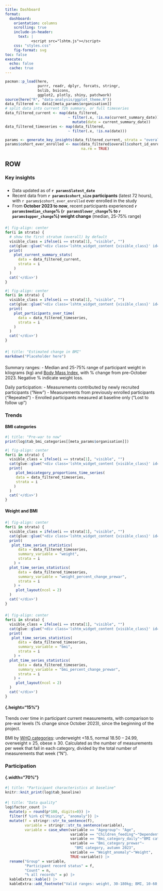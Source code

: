 ```yaml
---
title: Dashboard
format: 
  dashboard:
    orientation: columns
    scrolling: true
    include-in-header:
      text: |
            <script src="lshtm.js"></script>
    css: "styles.css"
    fig-format: svg
toc: false
execute: 
  echo: false
  cache: true
---
```


```r
pacman::p_load(here, 
               purrr, readr, dplyr, forcats, stringr,
               bslib, bsicons, 
               ggplot2, plotly, shiny, patchwork)
source(here("R", "data-analysis/ggplot_theme.R"))
data_filtered <- data[[meta_params$organisation]]
# split data into current 72h summary, or full timeseries
data_filtered_current <- map(data_filtered,
                             ~ filter(.x, !is.na(current_summary_date)) |> 
                               mutate(date = current_summary_date))
data_filtered_timeseries <- map(data_filtered,
                             ~ filter(.x, !is.na(date)))

params <- generate_key_insights(data_filtered_current, strata = "overall")
params$cohort_ever_enrolled <- max(data_filtered$overall$cohort_id_enrolled,
                                   na.rm = TRUE)
```

## ROW {.tabset}

### Key insights

####

##### {width="20%"}

::: {.card}
- Data updated as of **`r params$latest_date`**
- Recent data from **`r params$cohort_size` participants** (latest 72 hours), with `r params$cohort_ever_enrolled` ever enrolled in the study
- From **October 2023 to now**, recent participants experienced **`r params$median_change`% (`r params$lower_change`% to `r params$upper_change`%) weight change** (median, 25-75% range)
:::

##### 

::: {.card .current_summary_card .lshtm_widget title="Current summary" fill="false"}
<div class="lshtm_widget_identifier" id="current_summary">
```r
#| fig-align: center
for(i in strata) {
  # show the first stratum (overall) by default
  visible_class = ifelse(i == strata[1], "visible", "")
  cat(glue::glue("<div class='lshtm_widget_content {visible_class}' id='current_summary_{i}'>"))
  print(
    plot_current_summary_stats(
      data = data_filtered_current,
      strata = i
    )
  )
  cat('</div>')
}
```
</div>
:::

::: {.card .participants_card .lshtm_widget fill="false"}
<div class="lshtm_widget_identifier" id="participants">
```r
#| fig-align: center
for(i in strata) {
  visible_class = ifelse(i == strata[1], "visible", "")
  cat(glue::glue("<div class='lshtm_widget_content {visible_class}' id='participants_{i}'>"))
  print(
    plot_participants_over_time(
      data = data_filtered_timeseries,
      strata = i
    )
  )
  cat('</div>')
}
```
</div>
:::

##### 

```r
#| title: "Estimated change in BMI"
markdown("Placeholder here")
```

#### {height="15%"}

::: {.callout-note collapse="true" title="Data" appearance="simple"}
Summary ranges:
- Median and 25-75% range of participant weight in kilograms (kg) and [Body Mass Index](https://www.cdc.gov/bmi/adult-calculator/index.html?), with % change from pre-October 2023. Negative % indicate weight loss.

Daily participation:
- Measurements contributed by newly recruited participants ("New")
- Measurements from previously enrolled participants ("Repeated")
- Enrolled participants measured at baseline only ("Lost to follow up")
:::

<!--- new tab ------------------------------------------------------------>
### Trends {.tabset}

#### BMI categories

```r
#| title: "Pre-war to now"
print(log$tab_bmi_categories[[meta_params$organisation]])
```

::: {.card .bmi_cat_card .lshtm_widget fill="false"}
<div class="lshtm_widget_identifier" id="bmi_cat">
```r
#| fig-align: center
for(i in strata) {
  visible_class = ifelse(i == strata[1], "visible", "")
  cat(glue::glue("<div class='lshtm_widget_content {visible_class}' id='bmi_cat_{i}'>"))
  print(
     plot_bmicategory_proportions_time_series(
     data = data_filtered_timeseries,
     strata = i
    )
  )
  cat('</div>')
}
```
</div>
:::

#### Weight and BMI

#####

::: {.card .weight_trend_card .lshtm_widget fill="false"}
<div class="lshtm_widget_identifier" id="weight_trend">
```r
#| fig-align: center
for(i in strata) {
  visible_class = ifelse(i == strata[1], "visible", "")
  cat(glue::glue("<div class='lshtm_widget_content {visible_class}' id='weight_trend_{i}'>"))
  print(
   plot_time_series_statistics(
      data = data_filtered_timeseries,
      summary_variable = "weight",
      strata = i
    ) +
  plot_time_series_statistics(
      data = data_filtered_timeseries,
      summary_variable = "weight_percent_change_prewar",
      strata = i
    ) +
     plot_layout(ncol = 2)
  )
  cat('</div>')
}
```
</div>
:::

#####

::: {.card .bmi_trend_card .lshtm_widget fill="false"}
<div class="lshtm_widget_identifier" id="bmi_trend">
```r
#| fig-align: center
for(i in strata) {
  visible_class = ifelse(i == strata[1], "visible", "")
  cat(glue::glue("<div class='lshtm_widget_content {visible_class}' id='bmi_trend_{i}'>"))
  print(
   plot_time_series_statistics(
      data = data_filtered_timeseries,
      summary_variable = "bmi",
      strata = i
    ) +
  plot_time_series_statistics(
      data = data_filtered_timeseries,
      summary_variable = "bmi_percent_change_prewar",
      strata = i
    ) +
     plot_layout(ncol = 2)
  )
  cat('</div>')
}
```
</div>
:::

#### {.height="15%"}

::: {.callout-note collapse="true" title="Data" appearance="simple"}
Trends over time in participant current measurements, with comparison to pre-war levels (% change since October 2023), since the beginning of the project.

BMI by [WHO categories](https://www.who.int/data/gho/data/themes/topics/topic-details/GHO/body-mass-index): underweight <18.5, normal 18.50 – 24.99, overweight ≥ 25, obese ≥ 30. Calculated as the number of measurements per week that fall in each category, divided by the total number of measurements that week ("N").
:::

<!--- new tab ---> 
### Participation

#### {.width="70%"}

```r
#| title: "Participant characteristics at baseline"
knitr::knit_print(log$tab_baseline)
```

#### 

```r
#| title: "Data quality"
log$factor_count |> 
  mutate(p = round(p*100, digits=0)) |> 
  filter(f %in% c("Missing", "anomaly")) |> 
  mutate(f = stringr::str_to_sentence(f),
         variable = stringr::str_to_sentence(variable),
         variable = case_when(variable == "Agegroup"~ "Age",
                              variable == "Children_feeding"~"Dependent children",
                              variable == "Bmi_category_daily"~"BMI category, current",
                              variable == "Bmi_category_prewar"~
                                "BMI category, autumn 2023",
                              variable == "Weight_anomaly"~"Weight",
                              TRUE~variable)) |> 
  rename("Group" = variable, 
         "Participant record status" = f, 
         "Count" = n, 
         "% all records" = p) |> 
  kableExtra::kable() |> 
  kableExtra::add_footnote("Valid ranges: weight, 30-180kg; BMI, 10-60; age, 16-99 years; dependent children, 0-20")
```

